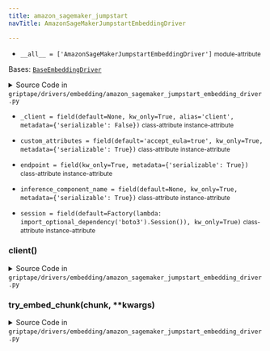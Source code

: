 ```yaml
---
title: amazon_sagemaker_jumpstart
navTitle: AmazonSageMakerJumpstartEmbeddingDriver

---
```


-   `__all__ = ['AmazonSageMakerJumpstartEmbeddingDriver']` <small>module-attribute</small>  <span id="griptape.drivers.embedding.amazon_sagemaker_jumpstart.__all__"></span> 

<span id="griptape.drivers.embedding.amazon_sagemaker_jumpstart.AmazonSageMakerJumpstartEmbeddingDriver"></span>

Bases:
 [`BaseEmbeddingDriver`](./#griptape.drivers.embedding.BaseEmbeddingDriver "BaseEmbeddingDriver (griptape.drivers.embedding.BaseEmbeddingDriver)")

<details><summary>Source Code in <code>griptape&#47;drivers&#47;embedding&#47;amazon_sagemaker_jumpstart_embedding_driver.py</code></summary>

```python
@define
class AmazonSageMakerJumpstartEmbeddingDriver(BaseEmbeddingDriver):
    session: boto3.Session = field(default=Factory(lambda: import_optional_dependency("boto3").Session()), kw_only=True)
    endpoint: str = field(kw_only=True, metadata={"serializable": True})
    custom_attributes: str = field(default="accept_eula=true", kw_only=True, metadata={"serializable": True})
    inference_component_name: Optional[str] = field(default=None, kw_only=True, metadata={"serializable": True})
    _client: Optional[SageMakerRuntimeClient] = field(
        default=None, kw_only=True, alias="client", metadata={"serializable": False}
    )

    @lazy_property()
    def client(self) -> SageMakerRuntimeClient:
        return self.session.client("sagemaker-runtime")

    def try_embed_chunk(self, chunk: str, **kwargs) -> list[float]:
        payload = {"text_inputs": chunk, "mode": "embedding"}

        endpoint_response = self.client.invoke_endpoint(
            EndpointName=self.endpoint,
            ContentType="application/json",
            Body=json.dumps(payload).encode("utf-8"),
            CustomAttributes=self.custom_attributes,
            **(
                {"InferenceComponentName": self.inference_component_name}
                if self.inference_component_name is not None
                else {}
            ),
        )

        response = json.loads(endpoint_response.get("Body").read().decode("utf-8"))

        if "embedding" in response:
            embedding = response["embedding"]

            if embedding:
                if isinstance(embedding[0], list):
                    return embedding[0]
                return embedding
            raise ValueError("model response is empty")
        raise ValueError("invalid response from model")
```

</details>

-   `_client = field(default=None, kw_only=True, alias='client', metadata={'serializable': False})` <small>class-attribute</small> <small>instance-attribute</small>  <span id="griptape.drivers.embedding.amazon_sagemaker_jumpstart.AmazonSageMakerJumpstartEmbeddingDriver._client"></span> 

-   `custom_attributes = field(default='accept_eula=true', kw_only=True, metadata={'serializable': True})` <small>class-attribute</small> <small>instance-attribute</small>  <span id="griptape.drivers.embedding.amazon_sagemaker_jumpstart.AmazonSageMakerJumpstartEmbeddingDriver.custom_attributes"></span> 

-   `endpoint = field(kw_only=True, metadata={'serializable': True})` <small>class-attribute</small> <small>instance-attribute</small>  <span id="griptape.drivers.embedding.amazon_sagemaker_jumpstart.AmazonSageMakerJumpstartEmbeddingDriver.endpoint"></span> 

-   `inference_component_name = field(default=None, kw_only=True, metadata={'serializable': True})` <small>class-attribute</small> <small>instance-attribute</small>  <span id="griptape.drivers.embedding.amazon_sagemaker_jumpstart.AmazonSageMakerJumpstartEmbeddingDriver.inference_component_name"></span> 

-   `session = field(default=Factory(lambda: import_optional_dependency('boto3').Session()), kw_only=True)` <small>class-attribute</small> <small>instance-attribute</small>  <span id="griptape.drivers.embedding.amazon_sagemaker_jumpstart.AmazonSageMakerJumpstartEmbeddingDriver.session"></span> 

<span id="griptape.drivers.embedding.amazon_sagemaker_jumpstart.AmazonSageMakerJumpstartEmbeddingDriver.client"></span>

### client()

<details><summary>Source Code in <code>griptape&#47;drivers&#47;embedding&#47;amazon_sagemaker_jumpstart_embedding_driver.py</code></summary>

```python
@lazy_property()
def client(self) -> SageMakerRuntimeClient:
    return self.session.client("sagemaker-runtime")
```

</details>

<span id="griptape.drivers.embedding.amazon_sagemaker_jumpstart.AmazonSageMakerJumpstartEmbeddingDriver.try_embed_chunk"></span>

### try_embed_chunk(chunk, \*\*kwargs)

<details><summary>Source Code in <code>griptape&#47;drivers&#47;embedding&#47;amazon_sagemaker_jumpstart_embedding_driver.py</code></summary>

```python
def try_embed_chunk(self, chunk: str, **kwargs) -> list[float]:
    payload = {"text_inputs": chunk, "mode": "embedding"}

    endpoint_response = self.client.invoke_endpoint(
        EndpointName=self.endpoint,
        ContentType="application/json",
        Body=json.dumps(payload).encode("utf-8"),
        CustomAttributes=self.custom_attributes,
        **(
            {"InferenceComponentName": self.inference_component_name}
            if self.inference_component_name is not None
            else {}
        ),
    )

    response = json.loads(endpoint_response.get("Body").read().decode("utf-8"))

    if "embedding" in response:
        embedding = response["embedding"]

        if embedding:
            if isinstance(embedding[0], list):
                return embedding[0]
            return embedding
        raise ValueError("model response is empty")
    raise ValueError("invalid response from model")
```

</details>
